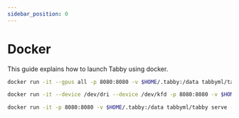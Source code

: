 ```yaml
---
sidebar_position: 0
---
```


# Docker

This guide explains how to launch Tabby using docker.





<Tabs>
  <TabItem value="cuda" label="CUDA (requires NVIDIA Container Toolkit)" default>

  ```bash title="run.sh"
  docker run -it --gpus all -p 8080:8080 -v $HOME/.tabby:/data tabbyml/tabby serve --model TabbyML/StarCoder-1B --device cuda
  ```

  </TabItem>
  <TabItem value="rocm" label="ROCm" default>

  ```bash title="run.sh"
  docker run -it --device /dev/dri --device /dev/kfd -p 8080:8080 -v $HOME/.tabby:/data tabbyml/tabby serve --model TabbyML/StarCoder-1B --device rocm
  ```

  </TabItem>
  <TabItem value="cpu" label="CPU" default>

  ```bash title="run.sh"
  docker run -it -p 8080:8080 -v $HOME/.tabby:/data tabbyml/tabby serve --model TabbyML/StarCoder-1B
  ```

  </TabItem>
</Tabs>
